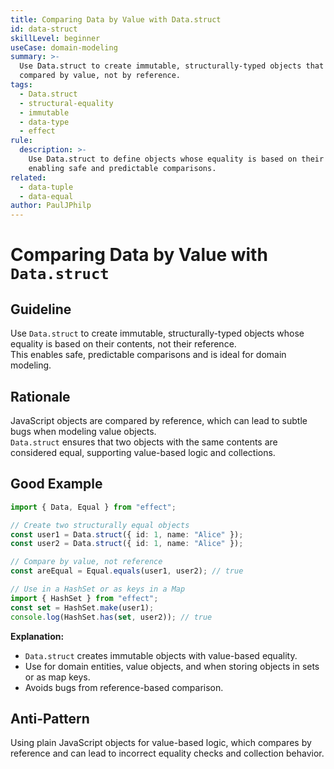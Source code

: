 ```yaml
---
title: Comparing Data by Value with Data.struct
id: data-struct
skillLevel: beginner
useCase: domain-modeling
summary: >-
  Use Data.struct to create immutable, structurally-typed objects that can be
  compared by value, not by reference.
tags:
  - Data.struct
  - structural-equality
  - immutable
  - data-type
  - effect
rule:
  description: >-
    Use Data.struct to define objects whose equality is based on their contents,
    enabling safe and predictable comparisons.
related:
  - data-tuple
  - data-equal
author: PaulJPhilp
---
```


# Comparing Data by Value with `Data.struct`

## Guideline

Use `Data.struct` to create immutable, structurally-typed objects whose equality is based on their contents, not their reference.  
This enables safe, predictable comparisons and is ideal for domain modeling.

## Rationale

JavaScript objects are compared by reference, which can lead to subtle bugs when modeling value objects.  
`Data.struct` ensures that two objects with the same contents are considered equal, supporting value-based logic and collections.

## Good Example

```typescript
import { Data, Equal } from "effect";

// Create two structurally equal objects
const user1 = Data.struct({ id: 1, name: "Alice" });
const user2 = Data.struct({ id: 1, name: "Alice" });

// Compare by value, not reference
const areEqual = Equal.equals(user1, user2); // true

// Use in a HashSet or as keys in a Map
import { HashSet } from "effect";
const set = HashSet.make(user1);
console.log(HashSet.has(set, user2)); // true
```

**Explanation:**  
- `Data.struct` creates immutable objects with value-based equality.
- Use for domain entities, value objects, and when storing objects in sets or as map keys.
- Avoids bugs from reference-based comparison.

## Anti-Pattern

Using plain JavaScript objects for value-based logic, which compares by reference and can lead to incorrect equality checks and collection behavior.
